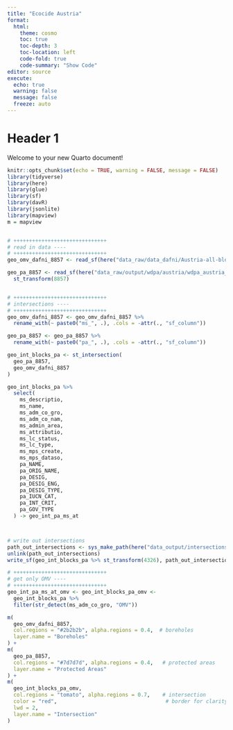 ```yaml
---
title: "Ecocide Austria"
format:
  html:
    theme: cosmo
    toc: true
    toc-depth: 3
    toc-location: left
    code-fold: true
    code-summary: "Show Code"
editor: source
execute:
  echo: true
  warning: false
  message: false
  freeze: auto
---
```


# Header 1

Welcome to your new Quarto document!

```r
knitr::opts_chunk$set(echo = TRUE, warning = FALSE, message = FALSE)
library(tidyverse)
library(here)
library(glue)
library(sf)
library(davR)
library(jsonlite)
library(mapview)
m = mapview


# ++++++++++++++++++++++++++++++
# read in data ----
# ++++++++++++++++++++++++++++++
geo_omv_dafni_8857 <- read_sf(here("data_raw/data_dafni/Austria-all-blocks.gpkg"))

geo_pa_8857 <- read_sf(here("data_raw/output/wdpa/austria/wdpa_austria_polygons.gpkg")) %>%
  st_transform(8857)


# ++++++++++++++++++++++++++++++
# intersections ----
# ++++++++++++++++++++++++++++++
geo_omv_dafni_8857 <- geo_omv_dafni_8857 %>%
  rename_with(~ paste0("ms_", .), .cols = -attr(., "sf_column"))

geo_pa_8857 <- geo_pa_8857 %>%
  rename_with(~ paste0("pa_", .), .cols = -attr(., "sf_column"))

geo_int_blocks_pa <- st_intersection(
  geo_pa_8857,
  geo_omv_dafni_8857
)

geo_int_blocks_pa %>%
  select(
    ms_descriptio,
    ms_name,
    ms_adm_co_gro,
    ms_adm_co_nam,
    ms_admin_area,
    ms_attributio,
    ms_lc_status,
    ms_lc_type,
    ms_mps_create,
    ms_mps_dataso,
    pa_NAME,
    pa_ORIG_NAME,
    pa_DESIG,
    pa_DESIG_ENG,
    pa_DESIG_TYPE,
    pa_IUCN_CAT,
    pa_INT_CRIT,
    pa_GOV_TYPE
  ) -> geo_int_pa_ms_at



# write out intersections
path_out_intersections <- sys_make_path(here("data_output/intersections_mapstand_pa_austria/intersections_mapstand_pa_austria.fgb"))
unlink(path_out_intersections)
write_sf(geo_int_blocks_pa %>% st_transform(4326), path_out_intersections)

# ++++++++++++++++++++++++++++++
# get only OMV ----
# ++++++++++++++++++++++++++++++
geo_int_pa_ms_at_omv <- geo_int_blocks_pa_omv <-
  geo_int_blocks_pa %>%
  filter(str_detect(ms_adm_co_gro, "OMV"))

```

```r
m(
  geo_omv_dafni_8857, 
  col.regions = "#2b2b2b", alpha.regions = 0.4,  # boreholes
  layer.name = "Boreholes"
) +
m(
  geo_pa_8857, 
  col.regions = "#7d7d7d", alpha.regions = 0.4,   # protected areas
  layer.name = "Protected Areas"
) +
m(
  geo_int_blocks_pa_omv, 
  col.regions = "tomato", alpha.regions = 0.7,    # intersection
  color = "red",                                   # border for clarity
  lwd = 2, 
  layer.name = "Intersection"
)
```





